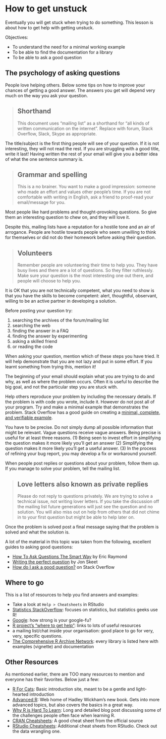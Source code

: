 # How to get unstuck

Eventually you will get stuck when trying to do something.
This lesson is about how to get help with getting unstuck.

Objectives:

* To understand the need for a minimal working example
* To be able to find the documentation for a library
* To be able to ask a good question


## The psychology of asking questions

People love helping others. Below some tips on how to improve
your chances of getting a good answer. The answers you get
will depend very much on the way you ask your question.

> ## Shorthand
>
> This document uses "mailing list" as a shorthand for "all kinds
> of written communication on the internet". Replace with forum,
> Stack Overflow, Slack, Skype as appropriate.

The title/subject is the first thing people will see of your
question. If it is not interesting, they will not read the rest.
If you are struggling with a good title, write it last! Having
written the rest of your email will give you a better idea of what
the one sentence summary is.

> ## Grammar and spelling
>
> This is a no brainer. You want to make a good impression:
> someone who made an effort and values other people's time.
> If you are not comfortable with writing in English, ask a friend
> to proof-read your email/message for you.

Most people like hard problems and thought-provoking questions. So
give them an interesting question to chew on, and they will love it.

Despite this, mailing lists have a reputation for a hostile tone and
an air of arrogance. People are hostile towards people who seem unwilling
to think for themselves or did not do their homework before asking their
question.

> ## Volunteers
>
> Remember people are volunteering their time to help you. They have busy
> lives and there are a lot of questions. So they filter ruthlessly. Make
> sure your question is the most interesting one out there, and people
> will choose to help you.

It is OK that you are not technically competent, what you need to show is
that you have the skills to become competent: alert, thoughtful, observant,
willing to be an active partner in developing a solution.

Before posting your question try:

1. searching the archives of the forum/mailing list
2. searching the web
3. finding the answer in a FAQ
4. finding the answer by experimenting
5. asking a skilled friend
6. or reading the code

When asking your question, mention which of these steps you have tried. It
will help demonstrate that you are not lazy and put in some effort. If you
learnt something from trying this, mention it!

The beginning of your email should explain what you are trying to do and
why, as well as where the problem occurs. Often it is useful to describe
the big goal, and not the particular step you are stuck with.

Help others reproduce your problem by including the necessary details. If
the problem is with code you wrote, include it. However do not post all of your
program. Try and make a minimal example that demonstrates the problem. Stack
Overflow has a good guide on creating a [minimal, complete, and verifiable
example](http://stackoverflow.com/help/mcve).

You have to be precise. Do not simply dump all possible information that
might be relevant. Vague questions receive vague answers. Being precise is
useful for at least three reasons. (1) Being seen to invest effort in simplifying
the question makes it more likely you'll get an answer (2) Simplifying
the question makes it more likely you'll get a useful answer. (3) In
the process of refining your bug report, you may develop a fix or workaround yourself.

When people post replies or questions about your problem, follow them up. If
you manage to solve your problem, tell the mailing list.

> ## Love letters also known as private replies {.callout}
>
> Please do not reply to questions privately. We are trying to solve a technical
> issue, not writing lover letters. If you take the discussion
> off the mailing list future generations will just see the question and no
> solution. You will also miss out on help from others that did not chime
> in to your first question but might be able to help later on.

Once the problem is solved post a final message saying that the problem is
solved and what the solution is.

A lot of the material in this topic was taken from the following, excellent
guides to asking good questions:

 * [How To Ask Questions The Smart Way](http://www.catb.org/esr/faqs/smart-questions.html) by
   Eric Raymond
 * [Writing the perfect question](http://codeblog.jonskeet.uk/2010/08/29/writing-the-perfect-question/)
   by Jon Skeet
 * [How do I ask a good question?](http://stackoverflow.com/help/how-to-ask) on Stack Overflow

## Where to go

This is a list of resources to help you find answers and examples:

* Take a look at `Help > Cheatsheets` in RStudio
* [Statistics StackOverflow](http://stats.stackexchange.com/): focuses on
  statistics, but statistics geeks use R!
* [Google](http://google.com): how strong is your google-fu?
* [R project's "where to get help"](https://www.r-project.org/help.html): links
  to lots of useful resources
* a mailing list/chat inside your organisation: good place to go for very, very,
  specific questions.
* [The Comprehensive R Archive Network](https://cran.r-project.org/): every
  library is listed here with examples (vignette) and documentation


## Other Resources
As mentioned earlier, there are TOO many resources to mention and everyone
has their favorites.  Below just a few:

- [R For Cats](http://rforcats.net/): Basic introduction site, meant to be a gentle and light-hearted introduction
- [Advanced R](http://adv-r.had.co.nz/): Web home of Hadley Wickham's new book.  Gets into more advanced topics, but also covers the basics in a great way.
- [Why R is Hard To Learn](http://r4stats.com/articles/why-r-is-hard-to-learn/): Long and detailed blog post discussing some of the challenges people often face when learning R.
- [CRAN Cheatsheets](http://cran.r-project.org/doc/contrib/Short-refcard.pdf): A good cheat sheet from the official source
- [RStudio Cheatsheets](http://www.rstudio.com/resources/cheatsheets/): Additional cheat sheets from RStudio. Check out the data wrangling one.
